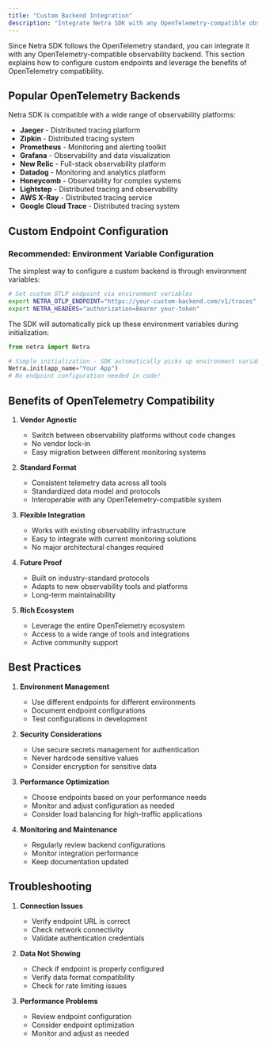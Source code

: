 ```yaml
---
title: "Custom Backend Integration"
description: "Integrate Netra SDK with any OpenTelemetry-compatible observability backend"
---
```


Since Netra SDK follows the OpenTelemetry standard, you can integrate it with any OpenTelemetry-compatible observability backend. This section explains how to configure custom endpoints and leverage the benefits of OpenTelemetry compatibility.

## Popular OpenTelemetry Backends

Netra SDK is compatible with a wide range of observability platforms:

- **Jaeger** - Distributed tracing platform
- **Zipkin** - Distributed tracing system
- **Prometheus** - Monitoring and alerting toolkit
- **Grafana** - Observability and data visualization
- **New Relic** - Full-stack observability platform
- **Datadog** - Monitoring and analytics platform
- **Honeycomb** - Observability for complex systems
- **Lightstep** - Distributed tracing and observability
- **AWS X-Ray** - Distributed tracing service
- **Google Cloud Trace** - Distributed tracing system

## Custom Endpoint Configuration

### Recommended: Environment Variable Configuration

The simplest way to configure a custom backend is through environment variables:

<CodeGroup>

```bash bash
# Set custom OTLP endpoint via environment variables
export NETRA_OTLP_ENDPOINT="https://your-custom-backend.com/v1/traces"
export NETRA_HEADERS="authorization=Bearer your-token"
```

</CodeGroup>

The SDK will automatically pick up these environment variables during initialization:

<CodeGroup>

```python python
from netra import Netra

# Simple initialization - SDK automatically picks up environment variables
Netra.init(app_name="Your App")
# No endpoint configuration needed in code!
```

</CodeGroup>

## Benefits of OpenTelemetry Compatibility

1. **Vendor Agnostic**
   - Switch between observability platforms without code changes
   - No vendor lock-in
   - Easy migration between different monitoring systems

2. **Standard Format**
   - Consistent telemetry data across all tools
   - Standardized data model and protocols
   - Interoperable with any OpenTelemetry-compatible system

3. **Flexible Integration**
   - Works with existing observability infrastructure
   - Easy to integrate with current monitoring solutions
   - No major architectural changes required

4. **Future Proof**
   - Built on industry-standard protocols
   - Adapts to new observability tools and platforms
   - Long-term maintainability

5. **Rich Ecosystem**
   - Leverage the entire OpenTelemetry ecosystem
   - Access to a wide range of tools and integrations
   - Active community support

## Best Practices

1. **Environment Management**
   - Use different endpoints for different environments
   - Document endpoint configurations
   - Test configurations in development

2. **Security Considerations**
   - Use secure secrets management for authentication
   - Never hardcode sensitive values
   - Consider encryption for sensitive data

3. **Performance Optimization**
   - Choose endpoints based on your performance needs
   - Monitor and adjust configuration as needed
   - Consider load balancing for high-traffic applications

4. **Monitoring and Maintenance**
   - Regularly review backend configurations
   - Monitor integration performance
   - Keep documentation updated

## Troubleshooting

1. **Connection Issues**
   - Verify endpoint URL is correct
   - Check network connectivity
   - Validate authentication credentials

2. **Data Not Showing**
   - Check if endpoint is properly configured
   - Verify data format compatibility
   - Check for rate limiting issues

3. **Performance Problems**
   - Review endpoint configuration
   - Consider endpoint optimization
   - Monitor and adjust as needed
